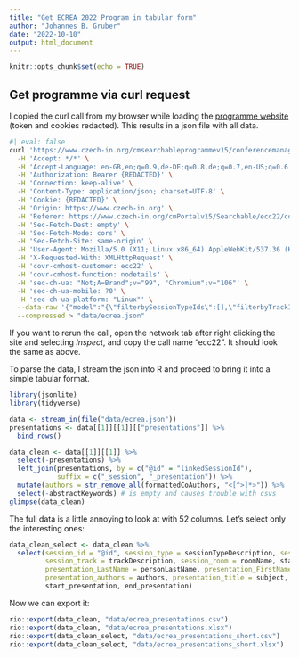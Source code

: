```yaml
---
title: "Get ECREA 2022 Program in tabular form"
author: "Johannes B. Gruber"
date: "2022-10-10"
output: html_document
---
```


```r
knitr::opts_chunk$set(echo = TRUE)
```

## Get programme via curl request

I copied the curl call from my browser while loading the [programme website]() (token and cookies redacted). This results in a json file with all data.

```bash
#| eval: false
curl 'https://www.czech-in.org/cmsearchableprogrammev15/conferencemanager/CM_W3_SearchableProgram/api/persionid/0002245230/type/normal/getfilteredsessions/conference/ecc22' \
  -H 'Accept: */*' \
  -H 'Accept-Language: en-GB,en;q=0.9,de-DE;q=0.8,de;q=0.7,en-US;q=0.6' \
  -H 'Authorization: Bearer {REDACTED}' \
  -H 'Connection: keep-alive' \
  -H 'Content-Type: application/json; charset=UTF-8' \
  -H 'Cookie: {REDACTED}' \
  -H 'Origin: https://www.czech-in.org' \
  -H 'Referer: https://www.czech-in.org/cmPortalv15/Searchable/ecc22/config/nodetails' \
  -H 'Sec-Fetch-Dest: empty' \
  -H 'Sec-Fetch-Mode: cors' \
  -H 'Sec-Fetch-Site: same-origin' \
  -H 'User-Agent: Mozilla/5.0 (X11; Linux x86_64) AppleWebKit/537.36 (KHTML, like Gecko) Chrome/106.0.0.0 Safari/537.36' \
  -H 'X-Requested-With: XMLHttpRequest' \
  -H 'covr-cmhost-customer: ecc22' \
  -H 'covr-cmhost-function: nodetails' \
  -H 'sec-ch-ua: "Not;A=Brand";v="99", "Chromium";v="106"' \
  -H 'sec-ch-ua-mobile: ?0' \
  -H 'sec-ch-ua-platform: "Linux"' \
  --data-raw '{"model":"{\"filterbySessionTypeIds\":[],\"filterbyTrackIds\":[],\"filterbyFunctionTypeIds\":[],\"filterbyKeywordsIds\":[],\"searchWordsInSessionObjectives\":\"\",\"searchWordsInSubject\":\"\",\"searchContactOrAuthorName\":\"\",\"searchWordsInAbstractTitleOrText\":\"\",\"searchCatalogOrPresentationNumber\":\"\",\"searchOtherKeywords\":\"\",\"isMyItineraryEnabled\":false,\"isMyFavouritesEnabled\":false}","key":""}' \
  --compressed > "data/ecrea.json"
```

If you want to rerun the call, open the network tab after right clicking the site and selecting *Inspect*, and copy the call name "ecc22".
It should look the same as above.

To parse the data, I stream the json into R and proceed to bring it into a simple tabular format.

```r
library(jsonlite)
library(tidyverse)

data <- stream_in(file("data/ecrea.json"))
presentations <- data[[1]][[1]][["presentations"]] %>% 
  bind_rows()

data_clean <- data[[1]][[1]] %>% 
  select(-presentations) %>% 
  left_join(presentations, by = c("@id" = "linkedSessionId"), 
            suffix = c("_session", "_presentation")) %>% 
  mutate(authors = str_remove_all(formattedCoAuthors, "<[^>]*>")) %>% 
  select(-abstractKeywords) # is empty and causes trouble with csvs
glimpse(data_clean)
```

The full data is a little annoying to look at with 52 columns. Let's select only the interesting ones:

```r
data_clean_select <- data_clean %>% 
  select(session_id = "@id", session_type = sessionTypeDescription, session_description = description,
         session_track = trackDescription, session_room = roomName, start_session, end_session,
         presentation_LastName = personLastName, presentation_FirstName = personFirstName, 
         presentation_authors = authors, presentation_title = subject, 
         start_presentation, end_presentation)
```

Now we can export it:

```r
rio::export(data_clean, "data/ecrea_presentations.csv")
rio::export(data_clean, "data/ecrea_presentations.xlsx")
rio::export(data_clean_select, "data/ecrea_presentations_short.csv")
rio::export(data_clean_select, "data/ecrea_presentations_short.xlsx")
```
